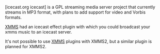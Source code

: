[icecast.org icecast] is a GPL streaming media server project that currently streams in MP3 format, with plans to add support for video and Vorbis formats.

[[XMMS]] had an icecast effect plugin with which you could broadcast your xmms music to an icecast server.

It's not possible to use [[XMMS]] plugins with XMMS2, but a similar plugin is planned for XMMS2.